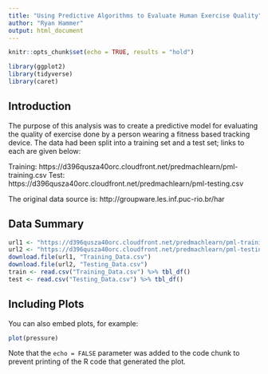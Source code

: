 ```yaml
---
title: "Using Predictive Algorithms to Evaluate Human Exercise Quality"
author: "Ryan Hammer"
output: html_document
---
```


```r
knitr::opts_chunk$set(echo = TRUE, results = "hold")
```
```r
library(ggplot2)
library(tidyverse)
library(caret)

```

## Introduction

The purpose of this analysis was to create a predictive model for evaluating the quality of exercise done by a person wearing a fitness based tracking device. The data had been split into a training set and a test set; links to each are given below:

Training: https://d396qusza40orc.cloudfront.net/predmachlearn/pml-training.csv
Test: https://d396qusza40orc.cloudfront.net/predmachlearn/pml-testing.csv

The original data source is: http://groupware.les.inf.puc-rio.br/har

## Data Summary
```r
url1 <- "https://d396qusza40orc.cloudfront.net/predmachlearn/pml-training.csv"
url2 <- "https://d396qusza40orc.cloudfront.net/predmachlearn/pml-testing.csv"
download.file(url1, "Training_Data.csv")
download.file(url2, "Testing_Data.csv")
train <- read.csv("Training_Data.csv") %>% tbl_df()
test <- read.csv("Testing_Data.csv") %>% tbl_df()
```

## Including Plots

You can also embed plots, for example:

```r
plot(pressure)
```

Note that the `echo = FALSE` parameter was added to the code chunk to prevent printing of the R code that generated the plot.
